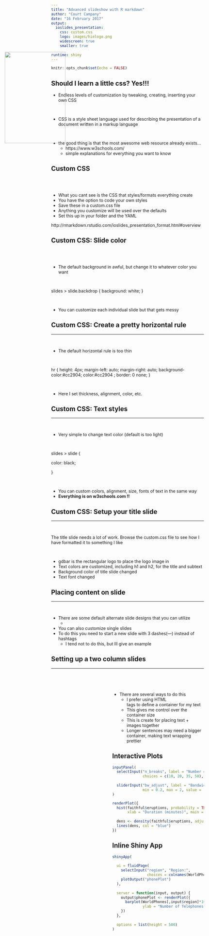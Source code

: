 ---
title: "Advanced slideshow with R markdown"
author: "Court Campany"
date: "16 February 2017"
output: 
  ioslides_presentation:
    css: custom.css
    logo: images/hielogo.png
    widescreen: true
    smaller: true
    
runtime: shiny
---

```{r setup, include=FALSE}
knitr::opts_chunk$set(echo = FALSE)
```

## Should I learn a little css? Yes!!!

- Endless levels of customization by tweaking, creating, inserting your own CSS

<br />

- CSS is a style sheet language used for describing the presentation of a document written in a markup language

<br />

- the good thing is that the most awesome web resource already exists...
  + https://www.w3schools.com/
  + simple explanations for everything you want to know

## Custom CSS
<br />
<br />

- What you cant see is the CSS that styles/formats everything create
- You have the option to code your own styles
- Save these in a custom.css file
- Anything you customize will be used over the defaults
- Set this up in your folder and the YAML  

http://rmarkdown.rstudio.com/ioslides_presentation_format.html#overview

## Custom CSS: Slide color
<br />
<br />

- The default background in awful, but change it to whatever color you want

<br />

slides > slide.backdrop {
  background: white;
}

<br />

- You can customize each individual slide but that gets messy

## Custom CSS: Create a pretty horizontal rule
<hr>
<br />

- The default horizontal rule is too thin 

<br />

hr {
height: 4px;
margin-left: auto;
margin-right: auto;
background-color:#cc2904;
color:#cc2904 ;
border: 0 none;
}

<br />

- Here I set thickness, alignment, color, etc.

## Custom CSS: Text styles
<hr>
<br />

- Very simple to change text color (default is too light)

<br />

slides > slide {

  color: black;

}

<br />

- You can custom colors, alignment, size, fonts of text in the same way
- <strong>Everything is on w3schools.com !!</strong>

## Custom CSS: Setup your title slide
<hr>
<br />

The title slide needs a lot of work.  Browse the custom.css file to see how I have formatted it to something I like

<br />

- gdbar is the rectangular logo to place the logo image in
- Text colors are customized, including h1 and h2, for the title and subtext
- Background color of title slide changed
- Text font changed

## Placing content on slide
<hr>
<br />

- There are some default alternate slide designs that you can utilize
  + 
- You can also customize single slides
- To do this you need to start a new slide with 3 dashes(---) instead of hashtags
  + I tend not to do this, but Ill give an example

## Setting up a two column slides
<hr>
<br />
<br />

<div style="float: right; width: 60%;">

- There are several ways to do this
    + I prefer using HTML <div> tags to define a container for my text
    + This gives me control over the container size
    + This is create for placing text + images together
    + Longer sentences may need a bigger container, making text wrapping prettier

<IMG STYLE="position:absolute; TOP:225px; LEFT:75px; WIDTH:200px; HEIGHT:300px" SRC="images/tower.jpg">

## Interactive Plots

```{r eruptions}
inputPanel(
  selectInput("n_breaks", label = "Number of bins:",
              choices = c(10, 20, 35, 50), selected = 20),
  
  sliderInput("bw_adjust", label = "Bandwidth adjustment:",
              min = 0.2, max = 2, value = 1, step = 0.2)
)

renderPlot({
  hist(faithful$eruptions, probability = TRUE, breaks = as.numeric(input$n_breaks),
       xlab = "Duration (minutes)", main = "Geyser eruption duration")
  
  dens <- density(faithful$eruptions, adjust = input$bw_adjust)
  lines(dens, col = "blue")
})
```

## Inline Shiny App

```{r phones}
shinyApp(
  
  ui = fluidPage(
    selectInput("region", "Region:", 
                choices = colnames(WorldPhones)),
    plotOutput("phonePlot")
  ),
  
  server = function(input, output) {
    output$phonePlot <- renderPlot({
      barplot(WorldPhones[,input$region]*1000, 
              ylab = "Number of Telephones", xlab = "Year")
    })
  },
  
  options = list(height = 500)
)
```

